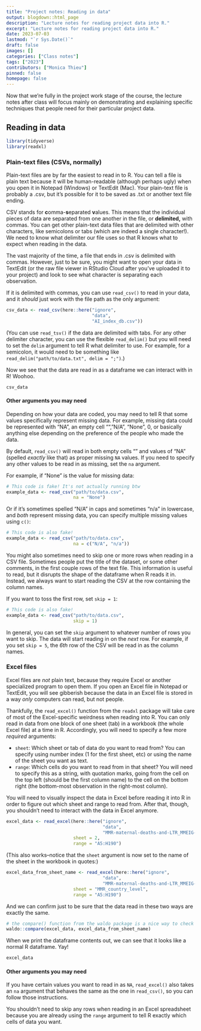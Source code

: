```yaml
---
title: "Project notes: Reading in data"
output: blogdown::html_page
description: "Lecture notes for reading project data into R."
excerpt: "Lecture notes for reading project data into R."
date: 2023-07-03
lastmod: "`r Sys.Date()`"
draft: false
images: []
categories: ["Class notes"]
tags: ["2023"]
contributors: ["Monica Thieu"]
pinned: false
homepage: false
---
```


Now that we're fully in the project work stage of the course, the lecture notes after class will focus mainly on demonstrating and explaining specific techniques that people need for their particular project data.

## Reading in data

```r
library(tidyverse)
library(readxl)
```


### Plain-text files (CSVs, normally)

Plain-text files are by far the easiest to read in to R. You can tell a file is plain text because it will be human-readable (although perhaps ugly) when you open it in Notepad (Windows) or TextEdit (Mac). Your plain-text file is probably a .csv, but it's possible for it to be saved as .txt or another text file ending.

CSV stands for **c**omma-**s**eparated **v**alues. This means that the individual pieces of data are separated from one another in the file, or **delimited,** with commas. You can get other plain-text data files that are delimited with other characters, like semicolons or tabs (which are indeed a single character!). We need to know what delimiter our file uses so that R knows what to expect when reading in the data.

The vast majority of the time, a file that ends in .csv is delimited with commas. However, just to be sure, you might want to open your data in TextEdit (or the raw file viewer in RStudio Cloud after you've uploaded it to your project) and look to see what character is separating each observation.

If it is delimited with commas, you can use `read_csv()` to read in your data, and it _should_ just work with the file path as the only argument:

```r
csv_data <- read_csv(here::here("ignore",
                                "data",
                                "AI_index_db.csv"))
```

(You can use `read_tsv()` if the data are delimited with tabs. For any other delimiter character, you can use the flexible `read_delim()` but you will need to set the `delim` argument to tell R what delimiter to use. For example, for a semicolon, it would need to be something like `read_delim("path/to/data.txt", delim = ";")`.)

Now we see that the data are read in as a dataframe we can interact with in R! Woohoo.

```r
csv_data
```

#### Other arguments you may need

Depending on how your data are coded, you may need to tell R that some values specifically represent missing data. For example, missing data could be represented with "NA", an empty cell "", "N/A", "None", 0, or basically anything else depending on the preference of the people who made the data.

By default, `read_csv()` will read in both empty cells "" and values of "NA" (spelled _exactly_ like that) as proper missing `NA` values. If you need to specify any other values to be read in as missing, set the `na` argument.

For example, if "None" is the value for missing data:

```r
# This code is fake! It's not actually running btw
example_data <- read_csv("path/to/data.csv",
                         na = "None")
```

Or if it's sometimes spelled "N/A" in caps and sometimes "n/a" in lowercase, and _both_ represent missing data, you can specify multiple missing values using `c()`:

```r
# This code is also fake!
example_data <- read_csv("path/to/data.csv",
                         na = c("N/A", "n/a"))
```

You might also sometimes need to skip one or more rows when reading in a CSV file. Sometimes people put the title of the dataset, or some other comments, in the first couple rows of the text file. This information is useful to read, but it disrupts the shape of the dataframe when R reads it in. Instead, we always want to start reading the CSV at the row containing the column names.

If you want to toss the first row, set `skip = 1`:

```r
# This code is also fake!
example_data <- read_csv("path/to/data.csv",
                         skip = 1)
```

In general, you can set the `skip` argument to whatever number of rows you want to skip. The data will start reading in on the _next_ row. For example, if you set `skip = 5`, the _6th_ row of the CSV will be read in as the column names.

### Excel files

Excel files are _not_ plain text, because they require Excel or another specialized program to open them. If you open an Excel file in Notepad or TextEdit, you will see gibberish because the data in an Excel file is stored in a way _only_ computers can read, but not people.

Thankfully, the `read_excel()` function from the `readxl` package will take care of most of the Excel-specific weirdness when reading into R. You can only read in data from one block of one sheet (tab) in a workbook (the whole Excel file) at a time in R. Accordingly, you will need to specify a few more _required_ arguments:

- `sheet`: Which sheet or tab of data do you want to read from? You can specify using number index (1 for the first sheet, etc) or using the name of the sheet you want as text.
- `range`: Which cells do you want to read from in that sheet? You will need to specify this as a string, with quotation marks, going from the cell on the top left (should be the first column name) to the cell on the bottom right (the bottom-most observation in the right-most column).

You will need to visually inspect the data in Excel before reading it into R in order to figure out which sheet and range to read from. After that, though, you shouldn't need to interact with the data in Excel anymore.

```r
excel_data <- read_excel(here::here("ignore",
                                    "data",
                                    "MMR-maternal-deaths-and-LTR_MMEIG-trends_2000-2020_released-Feb_2023.xlsx"),
                         sheet = 2,
                         range = "A5:H190")
```

(This also works--notice that the `sheet` argument is now set to the name of the sheet in the workbook in quotes:)

```r
excel_data_from_sheet_name <- read_excel(here::here("ignore",
                                    "data",
                                    "MMR-maternal-deaths-and-LTR_MMEIG-trends_2000-2020_released-Feb_2023.xlsx"),
                         sheet = "MMR_country_level",
                         range = "A5:H190")
```

And we can confirm just to be sure that the data read in these two ways are exactly the same.

```r
# the compare() function from the waldo package is a nice way to check for object equality in R
waldo::compare(excel_data, excel_data_from_sheet_name)
```

When we print the dataframe contents out, we can see that it looks like a normal R dataframe. Yay!

```r
excel_data
```

#### Other arguments you may need

If you have certain values you want to read in as `NA`, `read_excel()` also takes an `na` argument that behaves the same as the one in `read_csv()`, so you can follow those instructions.

You shouldn't need to skip any rows when reading in an Excel spreadsheet because you are already using the `range` argument to tell R exactly which cells of data you want.

